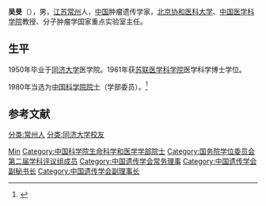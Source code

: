 {{Infobox person
| 姓名     = 吴旻
| 图像     = 
| 图像说明 = 
| 出生日期 = 1925年12月
| 出生地   = 
| 死亡日期 = <!-- {{Death date and age|2017|10|16|1925|12|}}（死亡在前，出生在后） -->
| 死亡地   = 
| 国籍       = {{PRC}}
| 籍贯       = [[江苏|江苏]][[常州|常州]]
| 别名     = 
| 知名于   = 
| 职业     = 肿瘤遗传学家
| 母校 = [[同济大学|同济大学]]
}}

'''吴旻'''（{{bd|1925年|12月|2017年|10月16日|catIdx=Wu}}），男，[[江苏|江苏]][[常州|常州]]人，[[中华人民共和国|中国]]肿瘤遗传学家，[[北京协和医科大学|北京协和医科大学]]、[[中国医学科学院|中国医学科学院]]教授、分子肿瘤学国家重点实验室主任。

== 生平 ==
1950年毕业于[[同济大学|同济大学]]医学院。1961年获[[苏联医学科学院|苏联医学科学院]]医学科学博士学位。

1980年当选为[[中国科学院院士|中国科学院院士]]（学部委员）。<ref>{{Cite web|title=院士信息·生命科学和医学学部·吴旻|url=http://sourcedb.cas.cn/sourcedb_ad_cas/zw2/ysxx/smkxhyxxb/|accessdate=|work=中国科学院学部与院士|archiveurl=https://web.archive.org/web/20131216133759/http://sourcedb.cas.cn/sourcedb_ad_cas/zw2/ysxx/smkxhyxxb/|archivedate=2013-12-16|dead-url=yes}}</ref>

== 参考文献 ==
{{reflist}}


{{金陵中学|校友}}
{{中国科学院生命科学和医学学部院士}}
{{国务院学位委员会第二届学科评议组/医学}}
{{Navboxes
| title  = 吴旻在[[中国遗传学会|中国遗传学会]]的职务
| list1  =
{{中国遗传学会第一届理事会}}
{{中国遗传学会第二届理事会}}
{{中国遗传学会第三届理事会}}
}}

{{Authority control}}
{{DEFAULTSORT:Wu吴}}
[[Category:吴姓|Min]]
[[分类:常州人|分类:常州人]]
[[分类:同济大学校友|分类:同济大学校友]]
[[Category:中国科学院生命科学和医学学部院士|Category:中国科学院生命科学和医学学部院士]]
[[Category:国务院学位委员会第二届学科评议组成员|Category:国务院学位委员会第二届学科评议组成员]]
[[Category:中国遗传学会常务理事|Category:中国遗传学会常务理事]]
[[Category:中国遗传学会副秘书长|Category:中国遗传学会副秘书长]]
[[Category:中国遗传学会副理事长|Category:中国遗传学会副理事长]]

{{中国科学家小作品}}